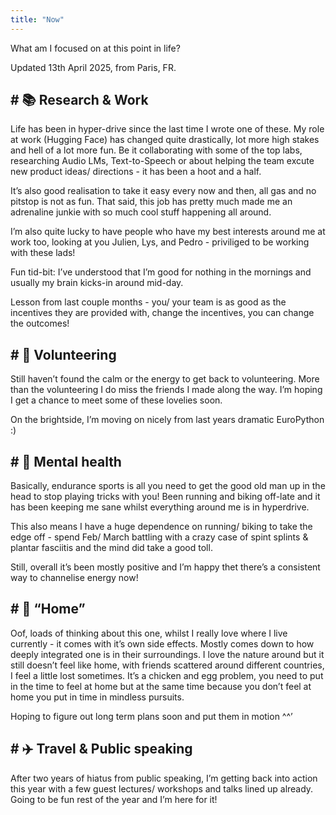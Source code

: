 ```yaml
---
title: "Now"
---
```


What am I focused on at this point in life?

Updated 13th April 2025, from Paris, FR.

# 📚 Research & Work
---

Life has been in hyper-drive since the last time I wrote one of these. My role at work (Hugging Face) has changed quite drastically, lot more high stakes and hell of a lot more fun.
Be it collaborating with some of the top labs, researching Audio LMs, Text-to-Speech or about helping the team excute new product ideas/ directions - it has been a hoot and a half.

It's also good realisation to take it easy every now and then, all gas and no pitstop is not as fun. That said, this job has pretty much made me an adrenaline junkie with so much cool stuff happening all around.

I'm also quite lucky to have people who have my best interests around me at work too, looking at you Julien, Lys, and Pedro - priviliged to be working with these lads!

Fun tid-bit: I've understood that I'm good for nothing in the mornings and usually my brain kicks-in around mid-day.

Lesson from last couple months - you/ your team is as good as the incentives they are provided with, change the incentives, you can change the outcomes!

# 🙌 Volunteering
---

Still haven't found the calm or the energy to get back to volunteering. More than the volunteering I do miss the friends I made along the way. I'm hoping I get a chance to meet some of these lovelies soon.

On the brightside, I'm moving on nicely from last years dramatic EuroPython :)

# 🧠 Mental health
---

Basically, endurance sports is all you need to get the good old man up in the head to stop playing tricks with you! Been running and biking off-late and it has been keeping me sane whilst everything around me is in hyperdrive.

This also means I have a huge dependence on running/ biking to take the edge off - spend Feb/ March battling with a crazy case of spint splints & plantar fasciitis and the mind did take a good toll.

Still, overall it's been mostly positive and I'm happy thet there's a consistent way to channelise energy now!

# 🏡 “Home”
---

Oof, loads of thinking about this one, whilst I really love where I live currently - it comes with it's own side effects. Mostly comes down to how deeply integrated one is in their surroundings. I love the nature around but it still doesn't feel like home, with friends scattered around different countries, I feel a little lost sometimes.
It's a chicken and egg problem, you need to put in the time to feel at home but at the same time because you don't feel at home you put in time in mindless pursuits.

Hoping to figure out long term plans soon and put them in motion ^^'

# ✈️ Travel & Public speaking
---

After two years of hiatus from public speaking, I'm getting back into action this year with a few guest lectures/ workshops and talks lined up already. Going to be fun rest of the year and I'm here for it!

